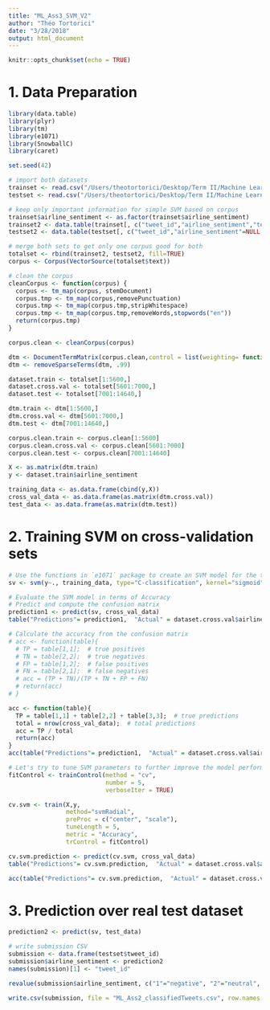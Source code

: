 ```yaml
---
title: "ML_Ass3_SVM_V2"
author: "Théo Tortorici"
date: "3/28/2018"
output: html_document
---
```


```r
knitr::opts_chunk$set(echo = TRUE)
```


# 1. Data Preparation 

```r
library(data.table)
library(plyr)
library(tm)
library(e1071)
library(SnowballC)
library(caret)

set.seed(42)

# import both datasets
trainset <- read.csv("/Users/theotortorici/Desktop/Term II/Machine Learning II/Tweet_US_airlines/training.csv", stringsAsFactors = FALSE)
testset <- read.csv("/Users/theotortorici/Desktop/Term II/Machine Learning II/Tweet_US_airlines/test.csv", stringsAsFactors = FALSE)

# keep only important information for simple SVM based on corpus
trainset$airline_sentiment <- as.factor(trainset$airline_sentiment)
trainset2 <- data.table(trainset[, c("tweet_id","airline_sentiment","text")])
testset2 <- data.table(testset[, c("tweet_id","airline_sentiment"=NULL,"text")])

# merge both sets to get only one corpus good for both
totalset <- rbind(trainset2, testset2, fill=TRUE)
corpus <- Corpus(VectorSource(totalset$text))

# clean the corpus
cleanCorpus <- function(corpus) {
  corpus <- tm_map(corpus, stemDocument)
  corpus.tmp <- tm_map(corpus,removePunctuation)
  corpus.tmp <- tm_map(corpus.tmp,stripWhitespace)
  corpus.tmp <- tm_map(corpus.tmp,removeWords,stopwords("en"))
  return(corpus.tmp)
}

corpus.clean <- cleanCorpus(corpus)

dtm <- DocumentTermMatrix(corpus.clean,control = list(weighting= function(x) weightBin(x)))
dtm <- removeSparseTerms(dtm, .99)

dataset.train <- totalset[1:5600,]
dataset.cross.val <- totalset[5601:7000,]
dataset.test <- totalset[7001:14640,]

dtm.train <- dtm[1:5600,]
dtm.cross.val <- dtm[5601:7000,]
dtm.test <- dtm[7001:14640,]

corpus.clean.train <- corpus.clean[1:5600]
corpus.clean.cross.val <- corpus.clean[5601:7000]
corpus.clean.test <- corpus.clean[7001:14640]

X <- as.matrix(dtm.train)
y <- dataset.train$airline_sentiment

training_data <- as.data.frame(cbind(y,X))
cross_val_data <- as.data.frame(as.matrix(dtm.cross.val))
test_data <- as.data.frame(as.matrix(dtm.test))
```


# 2. Training SVM on cross-validation sets

```r
# Use the functions in `e1071` package to create an SVM model for the training data
sv <- svm(y~., training_data, type="C-classification", kernel="sigmoid", cost=1)
```


```r
# Evaluate the SVM model in terms of Accuracy
# Predict and compute the confusion matrix
prediction1 <- predict(sv, cross_val_data)
table("Predictions"= prediction1,  "Actual" = dataset.cross.val$airline_sentiment )
```

```r
# Calculate the accuracy from the confusion matrix
# acc <- function(table){
  # TP = table[1,1];  # true positives
  # TN = table[2,2];  # true negatives
  # FP = table[1,2];  # false positives
  # FN = table[2,1];  # false negatives
  # acc = (TP + TN)/(TP + TN + FP + FN)
  # return(acc)
# }

acc <- function(table){
  TP = table[1,1] + table[2,2] + table[3,3];  # true predictions
  total = nrow(cross_val_data);  # total predictions
  acc = TP / total
  return(acc)
}
acc(table("Predictions"= prediction1,  "Actual" = dataset.cross.val$airline_sentiment ))
```

```r
# Let's try to tune SVM parameters to further improve the model performance
fitControl <- trainControl(method = "cv",
                           number = 5,
                           verboseIter = TRUE)

cv.svm <- train(X,y,
                method="svmRadial",
                preProc = c("center", "scale"),
                tuneLength = 5,
                metric = "Accuracy",
                trControl = fitControl)
```


```r
cv.svm.prediction <- predict(cv.svm, cross_val_data)
table("Predictions"= cv.svm.prediction,  "Actual" = dataset.cross.val$airline_sentiment )
```

```r
acc(table("Predictions"= cv.svm.prediction,  "Actual" = dataset.cross.val$airline_sentiment ))
```


# 3. Prediction over real test dataset

```r
prediction2 <- predict(sv, test_data)
```


```r
# write submission CSV 
submission <- data.frame(testset$tweet_id)
submission$airline_sentiment <- prediction2
names(submission)[1] <- "tweet_id"

revalue(submission$airline_sentiment, c("1"="negative", "2"="neutral", "3"="positive")) -> submission$airline_sentiment

write.csv(submission, file = "ML_Ass2_classifiedTweets.csv", row.names = FALSE)
```

